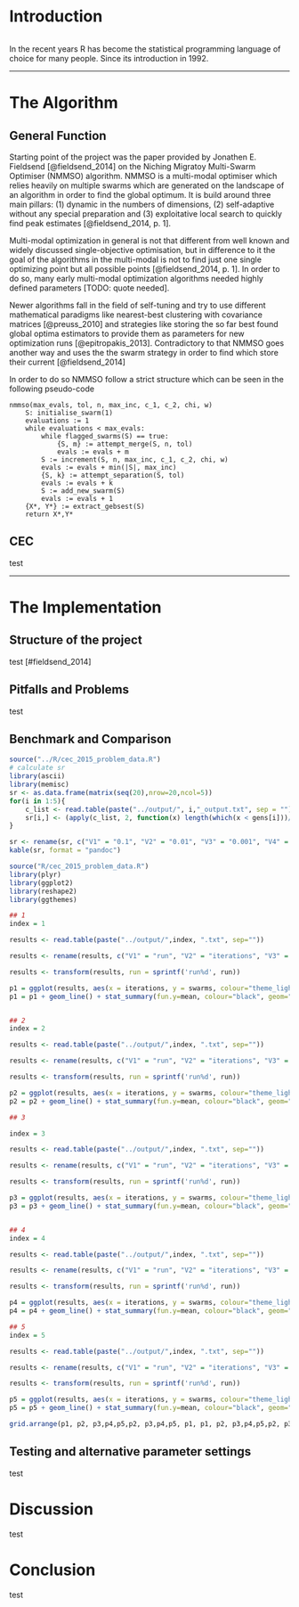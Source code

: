 # Introduction #

```
```
In the recent years R has become the statistical programming language of choice for many people. Since its introduction in 1992. 

----

# The Algorithm #

## General Function ##

Starting point of the project was the paper provided by Jonathen E. Fieldsend [@fieldsend_2014] on the Niching Migratoy Multi-Swarm Optimiser (NMMSO) algorithm. NMMSO is a multi-modal optimiser which relies heavily on multiple swarms which are generated on the landscape of an algorithm in order to find the global optimum. It is build around three main pillars: (1) dynamic in the numbers of dimensions, (2) self-adaptive without any special preparation and (3) exploitative local search to quickly find peak estimates [@fieldsend_2014, p. 1]. 

Multi-modal optimization in general is not that different from well known and widely discussed single-objective optimisation, but in difference to it the goal of the algorithms in the multi-modal is not to find just one single optimizing point but all possible points [@fieldsend_2014, p. 1]. In order to do so, many early multi-modal optimization algorithms needed highly defined parameters [TODO: quote needed]. 

Newer algorithms fall in the field of self-tuning and try to use different mathematical paradigms like nearest-best clustering with covariance matrices [@preuss_2010] and strategies like storing the so far best found global optima estimators to provide them as parameters for new optimization runs [@epitropakis_2013]. Contradictory to that NMMSO goes another way and uses the the swarm strategy in order to find which store their current [@fieldsend_2014]

In order to do so NMMSO follow a strict structure which can be seen in the following pseudo-code
	
	nmmso(max_evals, tol, n, max_inc, c_1, c_2, chi, w)
		S: initialise_swarm(1)
		evaluations := 1
		while evaluations < max_evals:
			while flagged_swarms(S) == true:
				{S, m} := attempt_merge(S, n, tol)
				evals := evals + m
			S := increment(S, n, max_inc, c_1, c_2, chi, w)
			evals := evals + min(|S|, max_inc)
			{S, k} := attempt_separation(S, tol)
			evals := evals + k
			S := add_new_swarm(S)
			evals := evals + 1
		{X*, Y*} := extract_gebsest(S)
		return X*,Y*

## CEC ##

test

----

# The Implementation #

## Structure of the project ##

test [#fieldsend_2014]

## Pitfalls and Problems ##

test

## Benchmark and Comparison ##


```r
source("../R/cec_2015_problem_data.R")
# calculate sr
library(ascii)
library(memisc)
sr <- as.data.frame(matrix(seq(20),nrow=20,ncol=5))
for(i in 1:5){
	c_list <- read.table(paste("../output/", i,"_output.txt", sep = ""))
	sr[i,] <- (apply(c_list, 2, function(x) length(which(x < gens[i]))/50))
}

sr <- rename(sr, c("V1" = "0.1", "V2" = "0.01", "V3" = "0.001", "V4" = "0.0001", "V5" = "0.00001"))
kable(sr, format = "pandoc")

```


```r
source("R/cec_2015_problem_data.R")
library(plyr)
library(ggplot2)
library(reshape2)
library(ggthemes)

## 1
index = 1

results <- read.table(paste("../output/",index, ".txt", sep=""))

results <- rename(results, c("V1" = "run", "V2" = "iterations", "V3" = "swarms"))

results <- transform(results, run = sprintf('run%d', run)) 

p1 = ggplot(results, aes(x = iterations, y = swarms, colour="theme_light"), linetype= run)
p1 = p1 + geom_line() + stat_summary(fun.y=mean, colour="black", geom="line", aes(group = 1)) + theme_tufte() + theme(legend.position = "none")


## 2
index = 2

results <- read.table(paste("../output/",index, ".txt", sep=""))

results <- rename(results, c("V1" = "run", "V2" = "iterations", "V3" = "swarms"))

results <- transform(results, run = sprintf('run%d', run)) 

p2 = ggplot(results, aes(x = iterations, y = swarms, colour="theme_light"), linetype= run)
p2 = p2 + geom_line() + stat_summary(fun.y=mean, colour="black", geom="line", aes(group = 1)) + theme_tufte() + theme(legend.position = "none")

## 3

index = 3

results <- read.table(paste("../output/",index, ".txt", sep=""))

results <- rename(results, c("V1" = "run", "V2" = "iterations", "V3" = "swarms"))

results <- transform(results, run = sprintf('run%d', run)) 

p3 = ggplot(results, aes(x = iterations, y = swarms, colour="theme_light"), linetype= run)
p3 = p3 + geom_line() + stat_summary(fun.y=mean, colour="black", geom="line", aes(group = 1)) + theme_tufte() + theme(legend.position = "none")


## 4
index = 4

results <- read.table(paste("../output/",index, ".txt", sep=""))

results <- rename(results, c("V1" = "run", "V2" = "iterations", "V3" = "swarms"))

results <- transform(results, run = sprintf('run%d', run)) 

p4 = ggplot(results, aes(x = iterations, y = swarms, colour="theme_light"), linetype= run)
p4 = p4 + geom_line() + stat_summary(fun.y=mean, colour="black", geom="line", aes(group = 1)) + theme_tufte() + theme(legend.position = "none")

## 5
index = 5

results <- read.table(paste("../output/",index, ".txt", sep=""))

results <- rename(results, c("V1" = "run", "V2" = "iterations", "V3" = "swarms"))

results <- transform(results, run = sprintf('run%d', run)) 

p5 = ggplot(results, aes(x = iterations, y = swarms, colour="theme_light"), linetype= run)
p5 = p5 + geom_line() + stat_summary(fun.y=mean, colour="black", geom="line", aes(group = 1)) + theme_tufte() + theme(legend.position = "none")

grid.arrange(p1, p2, p3,p4,p5,p2, p3,p4,p5, p1, p1, p2, p3,p4,p5,p2, p3,p4,p5, p1, ncol=4)


```


## Testing and alternative parameter settings ##

test

# Discussion #

test

# Conclusion #

test
\newpage